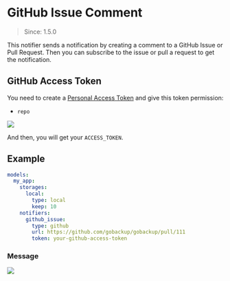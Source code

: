 # GitHub Issue Comment

> Since: 1.5.0

This notifier sends a notification by creating a comment to a GitHub Issue or Pull Request.
Then you can subscribe to the issue or pull a request to get the notification.

## GitHub Access Token

You need to create a [Personal Access Token](https://github.com/settings/tokens/new) and give this token permission:

- `repo`

![](https://user-images.githubusercontent.com/5518/207225184-44b80745-8cc5-431b-ad0e-6fcde8892d54.png)

And then, you will get your `ACCESS_TOKEN`.

## Example

```yml
models:
  my_app:
    storages:
      local:
        type: local
        keep: 10
    notifiers:
      github_issue:
        type: github
        url: https://github.com/gobackup/gobackup/pull/111
        token: your-github-access-token
```

### Message

![](https://user-images.githubusercontent.com/5518/207224986-49984fef-794a-40bc-873e-e635033b0cc9.png)
